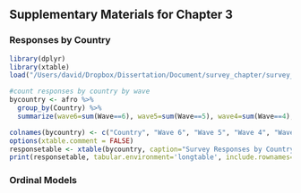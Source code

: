 ## Supplementary Materials for Chapter 3

<!-- \setcounter{table}{0}
\renewcommand{\thetable}{B\arabic{table}}
\setcounter{section}{0}
\renewcommand{\thesection}{B\arabic{section}} -->

\pagebreak

### Responses by Country {-}

\singlespacing

```r
library(dplyr)
library(xtable)
load("/Users/david/Dropbox/Dissertation/Document/survey_chapter/survey_data/merged_afrobarometer.Rds") #built by afrobarometer_dataprep.R

#count responses by country by wave
bycountry <- afro %>%
  group_by(Country) %>%
  summarize(wave6=sum(Wave==6), wave5=sum(Wave==5), wave4=sum(Wave==4), wave3=sum(Wave==3))

colnames(bycountry) <- c("Country", "Wave 6", "Wave 5", "Wave 4", "Wave 3")
options(xtable.comment = FALSE)
responsetable <- xtable(bycountry, caption="Survey Responses by Country and Wave", label="tab:response")
print(responsetable, tabular.environment='longtable', include.rownames=F)
```
\doublespacing
 
### Ordinal Models {-}

\begin{table}
\begin{center}
\begin{tabular}{l c c }
\hline
 & M1 Violence (Used) & M2 Ethnic ID \\
\hline
Human Rights                            & $0.06$        & $-0.31^{***}$ \\
                                        & $(0.22)$      & $(0.07)$      \\
Ethnolinguistic Fractionalization       & $-0.11$       & $5.23^{**}$   \\
                                        & $(2.53)$      & $(1.95)$      \\
Ethnolinguistic Fractionalization$^{2}$ & $0.59$        & $-4.42^{*}$   \\
                                        & $(2.58)$      & $(1.89)$      \\
Polity                                  & $-0.04$       & $0.06^{***}$  \\
                                        & $(0.04)$      & $(0.01)$      \\
Civil War                               & $-0.19$       & $0.25^{***}$  \\
                                        & $(0.14)$      & $(0.04)$      \\
Separatist War                          & $-0.30$       & $0.59$        \\
                                        & $(0.48)$      & $(0.30)$      \\
Attacked                                & $0.82^{***}$  & $0.07^{**}$   \\
                                        & $(0.05)$      & $(0.03)$      \\
Intimidated                             & $0.13^{***}$  & $0.10^{***}$  \\
                                        & $(0.04)$      & $(0.02)$      \\
Employed                                & $-0.03$       & $-0.04^{*}$   \\
                                        & $(0.04)$      & $(0.02)$      \\
Primary Education                       & $0.09^{*}$    & $0.15^{***}$  \\
                                        & $(0.04)$      & $(0.02)$      \\
Urban                                   & $-0.14^{**}$  & $-0.10^{***}$ \\
                                        & $(0.05)$      & $(0.02)$      \\
Ruling Party Supporter                  & $-0.09^{*}$   & $-0.02$       \\
                                        & $(0.04)$      & $(0.02)$      \\
Age                                     & $-0.19^{***}$ & $-0.02$       \\
                                        & $(0.04)$      & $(0.02)$      \\
Female                                  & $-0.25^{***}$ & $0.08^{***}$  \\
                                        & $(0.04)$      & $(0.02)$      \\
\hline
Log Likelihood                          & -15231.43     & -78284.32     \\
AIC                                     & 30502.85      & 156608.63     \\
BIC                                     & 30673.86      & 156789.50     \\
Num. obs.                               & 38191         & 62522         \\
Groups (Ethnic)                         & 452           & 595           \\
Groups (Country)                        & 26            & 27            \\
Variance: Ethnic: (Intercept)           & 0.30          & 0.19          \\
Variance: Country: (Intercept)          & 0.32          & 0.33          \\
\hline
\multicolumn{3}{l}{\scriptsize{$^{***}p<0.001$, $^{**}p<0.01$, $^*p<0.05$}}
\end{tabular}
\caption{Multilevel Ordinal Models of Attitudes Toward Violence and Ethnic Identity}
\label{tab:ordinal}
\end{center}
\end{table}
 
